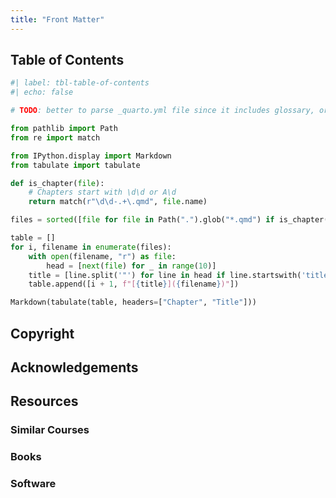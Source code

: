 ```yaml
---
title: "Front Matter"
---
```


## Table of Contents

<!-- TODO: fields: [image, title, reading-time] -->

```python
#| label: tbl-table-of-contents
#| echo: false

# TODO: better to parse _quarto.yml file since it includes glossary, order, etc.

from pathlib import Path
from re import match

from IPython.display import Markdown
from tabulate import tabulate

def is_chapter(file):
    # Chapters start with \d\d or A\d
    return match(r"\d\d-.+\.qmd", file.name)

files = sorted([file for file in Path(".").glob("*.qmd") if is_chapter(file)])

table = []
for i, filename in enumerate(files):
    with open(filename, "r") as file:
        head = [next(file) for _ in range(10)]
    title = [line.split('"') for line in head if line.startswith('title')][0][1]
    table.append([i + 1, f"[{title}]({filename})"])

Markdown(tabulate(table, headers=["Chapter", "Title"]))
```

## Copyright

## Acknowledgements

## Resources

### Similar Courses

### Books

### Software
